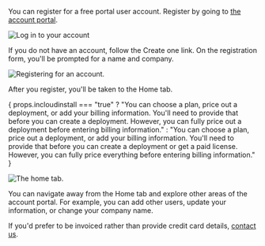 
You can register for a free portal user account.
Register by going to [the account portal](https://account.fusionauth.io/).

![Log in to your account](/img/docs/get-started/download-and-install/login-screen.png)

If you do not have an account, follow the <InlineUIElement>Create one</InlineUIElement> link. On the <Breadcrumb>registration form</Breadcrumb>, you'll be prompted for a name and company.

![Registering for an account.](/img/docs/get-started/download-and-install/registration-first-screen.png)


After you register, you'll be taken to the <Breadcrumb>Home</Breadcrumb> tab.

{ 
props.incloudinstall === "true" ? 
"You can choose a plan, price out a deployment, or add your billing information. You'll need to provide that before you can create a deployment. However, you can fully price out a deployment before entering billing information." : 
"You can choose a plan, price out a deployment, or add your billing information. You'll need to provide that before you can create a deployment or get a paid license. However, you can fully price everything before entering billing information."
}

![The home tab.](/img/docs/get-started/download-and-install/home-tab.png)

You can navigate away from the <Breadcrumb>Home</Breadcrumb> tab and explore other areas of the account portal.
For example, you can add other users, update your information, or change your company name.

If you'd prefer to be invoiced rather than provide credit card details, [contact us](/contact).

